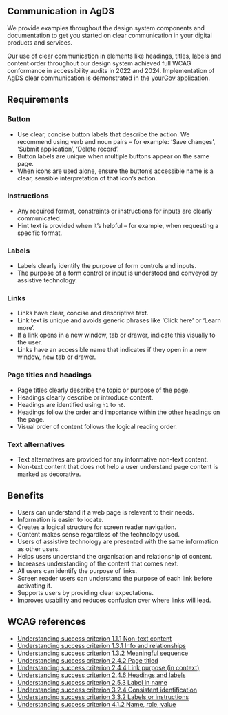 ## Communication in AgDS

We provide examples throughout the design system components and documentation to get you started on clear communication in your digital products and services.

Our use of clear communication in elements like headings, titles, labels and content order throughout our design system achieved full WCAG conformance in accessibility audits in 2022 and 2024. Implementation of AgDS clear communication is demonstrated in the [yourGov](/yourgov) application.

## Requirements

### Button

- Use clear, concise button labels that describe the action. We recommend using verb and noun pairs – for example: ‘Save changes’, ‘Submit application’, ‘Delete record’.
- Button labels are unique when multiple buttons appear on the same page.
- When icons are used alone, ensure the button’s accessible name is a clear, sensible interpretation of that icon’s action.

### Instructions

- Any required format, constraints or instructions for inputs are clearly communicated.
- Hint text is provided when it’s helpful – for example, when requesting a specific format.

### Labels

- Labels clearly identify the purpose of form controls and inputs.
- The purpose of a form control or input is understood and conveyed by assistive technology.

### Links

- Links have clear, concise and descriptive text.
- Link text is unique and avoids generic phrases like ‘Click here’ or ‘Learn more’.
- If a link opens in a new window, tab or drawer, indicate this visually to the user.
- Links have an accessible name that indicates if they open in a new window, new tab or drawer.

### Page titles and headings

- Page titles clearly describe the topic or purpose of the page.
- Headings clearly describe or introduce content.
- Headings are identified using `h1` to `h6`.
- Headings follow the order and importance within the other headings on the page.
- Visual order of content follows the logical reading order.

### Text alternatives

- Text alternatives are provided for any informative non-text content.
- Non-text content that does not help a user understand page content is marked as decorative.

## Benefits

- Users can understand if a web page is relevant to their needs.
- Information is easier to locate.
- Creates a logical structure for screen reader navigation.
- Content makes sense regardless of the technology used.
- Users of assistive technology are presented with the same information as other users.
- Helps users understand the organisation and relationship of content.
- Increases understanding of the content that comes next.
- All users can identify the purpose of links.
- Screen reader users can understand the purpose of each link before activating it.
- Supports users by providing clear expectations.
- Improves usability and reduces confusion over where links will lead.

## WCAG references

- [Understanding success criterion 1.1.1 Non-text content](https://www.w3.org/WAI/WCAG21/Understanding/non-text-content.html)
- [Understanding success criterion 1.3.1 Info and relationships](https://www.w3.org/WAI/WCAG21/Understanding/info-and-relationships.html)
- [Understanding success criterion 1.3.2 Meaningful sequence](https://www.w3.org/WAI/WCAG21/Understanding/meaningful-sequence.html)
- [Understanding success criterion 2.4.2 Page titled](https://www.w3.org/WAI/WCAG21/Understanding/page-titled.html)
- [Understanding success criterion 2.4.4 Link purpose (in context)](https://www.w3.org/WAI/WCAG21/Understanding/link-purpose-in-context.html)
- [Understanding success criterion 2.4.6 Headings and labels](https://www.w3.org/WAI/WCAG21/Understanding/headings-and-labels.html)
- [Understanding success criterion 2.5.3 Label in name](https://www.w3.org/WAI/WCAG21/Understanding/label-in-name.html)
- [Understanding success criterion 3.2.4 Consistent identification](https://www.w3.org/WAI/WCAG21/Understanding/consistent-identification.html)
- [Understanding success criterion 3.3.2 Labels or instructions](https://www.w3.org/WAI/WCAG21/Understanding/labels-or-instructions.html)
- [Understanding success criterion 4.1.2 Name, role, value](https://www.w3.org/WAI/WCAG21/Understanding/name-role-value.html)
